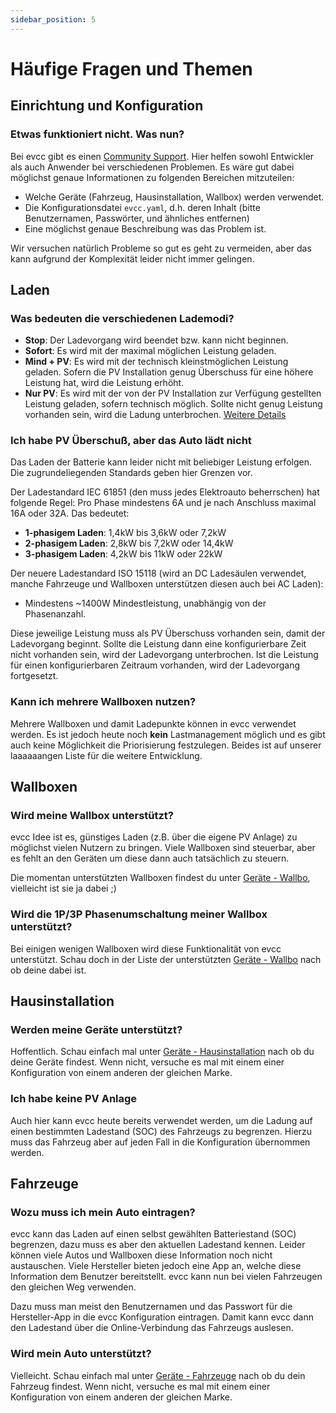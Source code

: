 ```yaml
---
sidebar_position: 5
---
```



# Häufige Fragen und Themen

## Einrichtung und Konfiguration

### Etwas funktioniert nicht. Was nun?

Bei evcc gibt es einen [Community Support](https://github.com/evcc-io/evcc/discussions). Hier helfen sowohl Entwickler als auch Anwender bei verschiedenen Problemen. Es wäre gut dabei möglichst genaue Informationen zu folgenden Bereichen mitzuteilen:

- Welche Geräte (Fahrzeug, Hausinstallation, Wallbox) werden verwendet.
- Die Konfigurationsdatei `evcc.yaml`, d.h. deren Inhalt (bitte Benutzernamen, Passwörter, und ähnliches entfernen)
- Eine möglichst genaue Beschreibung was das Problem ist.

Wir versuchen natürlich Probleme so gut es geht zu vermeiden, aber das kann aufgrund der Komplexität leider nicht immer gelingen.

## Laden

### Was bedeuten die verschiedenen Lademodi?

- **Stop**: Der Ladevorgang wird beendet bzw. kann nicht beginnen.
- **Sofort**: Es wird mit der maximal möglichen Leistung geladen.
- **Mind + PV**: Es wird mit der technisch kleinstmöglichen Leistung geladen. Sofern die PV Installation genug Überschuss für eine höhere Leistung hat, wird die Leistung erhöht.
- **Nur PV**: Es wird mit der von der PV Installation zur Verfügung gestellten Leistung geladen, sofern technisch möglich. Sollte nicht genug Leistung vorhanden sein, wird die Ladung unterbrochen. [Weitere Details](#ich-habe-pv-überschuß-aber-das-auto-lädt-nicht)

### Ich habe PV Überschuß, aber das Auto lädt nicht

Das Laden der Batterie kann leider nicht mit beliebiger Leistung erfolgen. Die zugrundeliegenden Standards geben hier Grenzen vor.

Der Ladestandard IEC 61851 (den muss jedes Elektroauto beherrschen) hat folgende Regel: Pro Phase mindestens 6A und je nach Anschluss maximal 16A oder 32A. Das bedeutet:

- **1-phasigem Laden**: 1,4kW bis 3,6kW oder 7,2kW
- **2-phasigem Laden**: 2,8kW bis 7,2kW oder 14,4kW
- **3-phasigem Laden**: 4,2kW bis 11kW oder 22kW

Der neuere Ladestandard ISO 15118 (wird an DC Ladesäulen verwendet, manche Fahrzeuge und Wallboxen unterstützen diesen auch bei AC Laden): 

- Mindestens ~1400W Mindestleistung, unabhängig von der Phasenanzahl.

Diese jeweilige Leistung muss als PV Überschuss vorhanden sein, damit der Ladevorgang beginnt. Sollte die Leistung dann eine konfigurierbare Zeit nicht vorhanden sein, wird der Ladevorgang unterbrochen. Ist die Leistung für einen konfigurierbaren Zeitraum vorhanden, wird der Ladevorgang fortgesetzt.

### Kann ich mehrere Wallboxen nutzen?

Mehrere Wallboxen und damit Ladepunkte können in evcc verwendet werden. Es ist jedoch heute noch __kein__ Lastmanagement möglich und es gibt auch keine Möglichkeit die Priorisierung festzulegen. Beides ist auf unserer laaaaaangen Liste für die weitere Entwicklung.

## Wallboxen

### Wird meine Wallbox unterstützt?

evcc Idee ist es, günstiges Laden (z.B. über die eigene PV Anlage) zu möglichst vielen Nutzern zu bringen. Viele Wallboxen sind steuerbar, aber es fehlt an den Geräten um diese dann auch tatsächlich zu steuern.

Die momentan unterstützten Wallboxen findest du unter [Geräte - Wallbo](/docs/devices/chargers), vielleicht ist sie ja dabei ;)

### Wird die 1P/3P Phasenumschaltung meiner Wallbox unterstützt?

Bei einigen wenigen Wallboxen wird diese Funktionalität von evcc unterstützt. Schau doch in der Liste der unterstützten [Geräte - Wallbo](/docs/devices/chargers) nach ob deine dabei ist.

<SponsorshipRequired />

## Hausinstallation

### Werden meine Geräte unterstützt?

Hoffentlich. Schau einfach mal unter [Geräte - Hausinstallation](/docs/devices/meters) nach ob du deine Geräte findest. Wenn nicht, versuche es mal mit einem einer Konfiguration von einem anderen der gleichen Marke.

### Ich habe keine PV Anlage

Auch hier kann evcc heute bereits verwendet werden, um die Ladung auf einen bestimmten Ladestand (SOC) des Fahrzeugs zu begrenzen. Hierzu muss das Fahrzeug aber auf jeden Fall in die Konfiguration übernommen werden.

## Fahrzeuge

### Wozu muss ich mein Auto eintragen?

evcc kann das Laden auf einen selbst gewählten Batteriestand (SOC) begrenzen, dazu muss es aber den aktuellen Ladestand kennen. Leider können viele Autos und Wallboxen diese Information noch nicht austauschen. Viele Hersteller bieten jedoch eine App an, welche diese Information dem Benutzer bereitstellt. evcc kann nun bei vielen Fahrzeugen den gleichen Weg verwenden.

Dazu muss man meist den Benutzernamen und das Passwort für die Hersteller-App in die evcc Konfiguration eintragen. Damit kann evcc dann den Ladestand über die Online-Verbindung das Fahrzeugs auslesen.

### Wird mein Auto unterstützt?

Vielleicht. Schau einfach mal unter [Geräte - Fahrzeuge](/docs/devices/vehicles) nach ob du dein Fahrzeug findest. Wenn nicht, versuche es mal mit einem einer Konfiguration von einem anderen der gleichen Marke.
